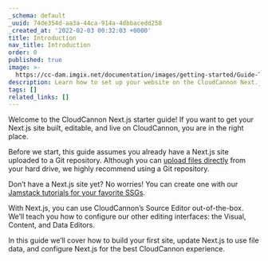 ```yaml
---
_schema: default
_uuid: 74de354d-aa3a-44ca-914a-4dbbacedd258
_created_at: '2022-02-03 00:32:03 +0000'
title: Introduction
nav_title: Introduction
order: 0
published: true
image: >-
  https://cc-dam.imgix.net/documentation/images/getting-started/Guide-Thumbnails/CloudCannon-Getting-Started-Thumbnail-Nextjs.png
description: Learn how to set up your website on the CloudCannon Next.js CMS.
tags: []
related_links: []
---
```

Welcome to the CloudCannon Next.js starter guide! If you want to get your Next.js site built, editable, and live on CloudCannon, you are in the right place.

Before we start, this guide assumes you already have a Next.js site uploaded to a Git repository. Although you can [upload files directly](/documentation/articles/create-a-site-with-direct-upload) from your hard drive, we highly recommend using a Git repository.

Don’t have a Next.js site yet? No worries! You can create one with our [Jamstack tutorials for your favorite SSGs](/tutorials).

With Next.js, you can use CloudCannon’s Source Editor out-of-the-box. We’ll teach you how to configure our other editing interfaces: the Visual, Content, and Data Editors.

In this guide we’ll cover how to build your first site, update Next.js to use file data, and configure Next.js for the best CloudCannon experience.